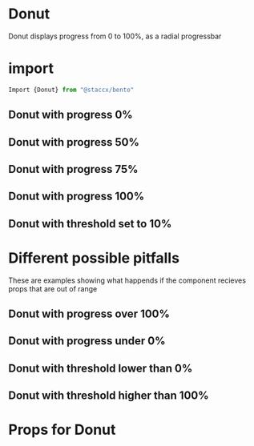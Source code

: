 
<Meta title="Components|DataViz/Donut" component={Donut}/>

# Donut

Donut displays progress from 0 to 100%, as a radial progressbar

# import

```javascript
Import {Donut} from "@staccx/bento"
```

## Donut with progress 0%

<Preview>
  <Story name="0%">
   <Donut progress="0"/>
  </Story>
</Preview>

   
## Donut with progress 50%
<Preview>
  <Story name="50%">
   <Donut progress="0.5"/>
  </Story>
</Preview>

## Donut with progress 75%
<Preview>
  <Story name="75%">
   <Donut progress="0.75"/>
  </Story>
</Preview>



## Donut with progress 100%
<Preview>
  <Story name="100%">
   <Donut progress="1"/>
  </Story>
</Preview>

## Donut with threshold set to 10%
<Preview>
    <Story name="Threshold low">
       <Donut progress="0.2" warningThreshold="0.1"/>
     </Story>
</Preview>




# Different possible pitfalls 
These are examples showing what happends if the component recieves props that are
out of range

## Donut with progress over 100%

<Preview>
  <Story name="110%">
   <Donut progress="1.1"/>
  </Story>
</Preview>


## Donut with progress under 0%

<Preview>
  <Story name="-10%">
   <Donut progress="-0.1"/>
  </Story>
</Preview>



## Donut with threshold lower than 0%
<Preview>
    <Story name="Threshold under 0%">
       <Donut progress="0.2" warningThreshold="-0.1"/>
     </Story>
</Preview>


## Donut with threshold higher than 100%
<Preview>
    <Story name="Threshold over 100%">
       <Donut progress="1" warningThreshold="1.5"/>
     </Story>
</Preview>           

# Props for Donut

<Props of={Donut} />


